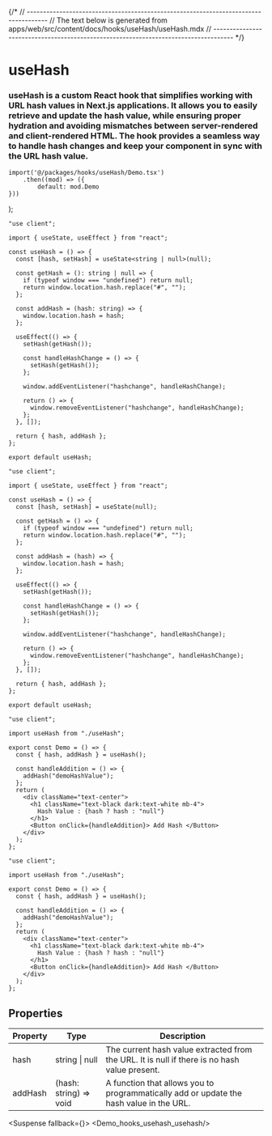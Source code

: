 

{/*
// ------------------------------------------------------------------------------------
//	The text below is generated from apps/web/src/content/docs/hooks/useHash/useHash.mdx
// ------------------------------------------------------------------------------------
*/}


<Wrapper>

# useHash
### useHash is a custom React hook that simplifies working with URL hash values in Next.js applications. It allows you to easily retrieve and update the hash value, while ensuring proper hydration and avoiding mismatches between server-rendered and client-rendered HTML. The hook provides a seamless way to handle hash changes and keep your component in sync with the URL hash value.





	import('@/packages/hooks/useHash/Demo.tsx')
		.then((mod) => ({
			default: mod.Demo
	}))
);



<CodeBlock>
 

```tsx|useHash
"use client";

import { useState, useEffect } from "react";

const useHash = () => {
  const [hash, setHash] = useState<string | null>(null);

  const getHash = (): string | null => {
    if (typeof window === "undefined") return null;
    return window.location.hash.replace("#", "");
  };

  const addHash = (hash: string) => {
    window.location.hash = hash;
  };

  useEffect(() => {
    setHash(getHash());

    const handleHashChange = () => {
      setHash(getHash());
    };

    window.addEventListener("hashchange", handleHashChange);

    return () => {
      window.removeEventListener("hashchange", handleHashChange);
    };
  }, []);

  return { hash, addHash };
};

export default useHash;
```

```jsx|useHash
"use client";

import { useState, useEffect } from "react";

const useHash = () => {
  const [hash, setHash] = useState(null);

  const getHash = () => {
    if (typeof window === "undefined") return null;
    return window.location.hash.replace("#", "");
  };

  const addHash = (hash) => {
    window.location.hash = hash;
  };

  useEffect(() => {
    setHash(getHash());

    const handleHashChange = () => {
      setHash(getHash());
    };

    window.addEventListener("hashchange", handleHashChange);

    return () => {
      window.removeEventListener("hashchange", handleHashChange);
    };
  }, []);

  return { hash, addHash };
};

export default useHash;
```

```tsx|Implementation
"use client";

import useHash from "./useHash";

export const Demo = () => {
  const { hash, addHash } = useHash();

  const handleAddition = () => {
    addHash("demoHashValue");
  };
  return (
    <div className="text-center">
      <h1 className="text-black dark:text-white mb-4">
        Hash Value : {hash ? hash : "null"}
      </h1>
      <Button onClick={handleAddition}> Add Hash </Button>
    </div>
  );
};
```
```jsx|Implementation
"use client";

import useHash from "./useHash";

export const Demo = () => {
  const { hash, addHash } = useHash();

  const handleAddition = () => {
    addHash("demoHashValue");
  };
  return (
    <div className="text-center">
      <h1 className="text-black dark:text-white mb-4">
        Hash Value : {hash ? hash : "null"}
      </h1>
      <Button onClick={handleAddition}> Add Hash </Button>
    </div>
  );
};
```

</CodeBlock>


## Properties

| Property | Type | Description |
| --- | --- | --- |
| hash | string \| null | The current hash value extracted from the URL. It is null if there is no hash value present. |
| addHash | (hash: string) => void | A function that allows you to programmatically add or update the hash value in the URL. |


<Suspense fallback={<Skeleton className="h-60 rounded-lg" />}>
<Display>
    <Demo_hooks_usehash_usehash/>
</Display>
</Suspense>
</Wrapper>